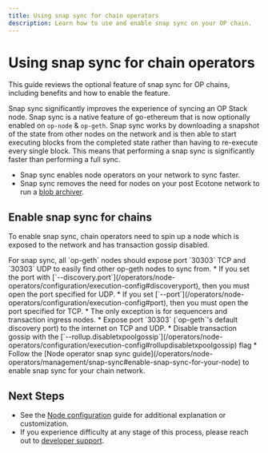 ```yaml
---
title: Using snap sync for chain operators
description: Learn how to use and enable snap sync on your OP chain.
---
```


# Using snap sync for chain operators

This guide reviews the optional feature of snap sync for OP chains, including benefits and how to enable the feature.

Snap sync significantly improves the experience of syncing an OP Stack node. Snap sync is a native feature of go-ethereum that is now optionally enabled on `op-node` & `op-geth`.
Snap sync works by downloading a snapshot of the state from other nodes on the network and is then able to start executing blocks from the completed state rather than having to re-execute every single block.
This means that performing a snap sync is significantly faster than performing a full sync.

*   Snap sync enables node operators on your network to sync faster.
*   Snap sync removes the need for nodes on your post Ecotone network to run a [blob archiver](/operators/node-operators/management/blobs).

## Enable snap sync for chains

To enable snap sync, chain operators need to spin up a node which is exposed to the network and has transaction gossip disabled.

<Info>
For snap sync, all `op-geth` nodes should expose port `30303` TCP and `30303` UDP to easily find other op-geth nodes to sync from. 
  *   If you set the port with [`--discovery.port`](/operators/node-operators/configuration/execution-config#discoveryport), then you must open the port specified for UDP. 
  *   If you set [`--port`](/operators/node-operators/configuration/execution-config#port), then you must open the port specified for TCP.
  *   The only exception is for sequencers and transaction ingress nodes.
</Info>

<Steps>
  <Step title="Setup a snap sync node">
  *   Expose port `30303` (`op-geth`'s default discovery port) to the internet on TCP and UDP.
    *   Disable transaction gossip with the [`--rollup.disabletxpoolgossip`](/operators/node-operators/configuration/execution-config#rollupdisabletxpoolgossip) flag
  </Step>

  <Step title="Enable snap sync on your network">
  *   Follow the [Node operator snap sync guide](/operators/node-operators/management/snap-sync#enable-snap-sync-for-your-node) to enable snap sync for your chain network.
  </Step>
</Steps>

## Next Steps

*   See the [Node configuration](/operators/node-operators/configuration/base-config#configuration) guide for additional explanation or customization.
*   If you experience difficulty at any stage of this process, please reach out to [developer support](https://github.com/ethereum-optimism/developers/discussions).
